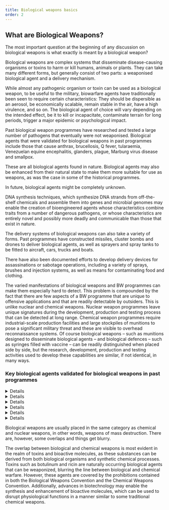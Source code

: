 ```yaml
---
title: Biological weapons basics
order: 2
---
```


## What are Biological Weapons?

The most important question at the beginning of any discussion on biological weapons is what exactly is meant by a biological weapon?
<LectureVideo smil="/lu03/LU03.01_final.smil" provider="video-stream">

  Biological weapons are complex systems that disseminate disease-causing organisms or toxins to harm or kill humans, animals or plants. They can take many different forms, but generally consist of two parts: a weaponised biological agent and a delivery mechanism.

  <Figure
    size="medium"
    src="LU03_inhalte_grafiken_01.svg"
    caption="Schematic representation of a biological weapon"
    credit="Grübelfabrik, CC BY NC SA"
    alt="A schematic representation of a biological weapon, illustrating the combination of a biological agent with a delivery mechanism."
    license=""
  ></Figure>

  While almost any pathogenic organism or toxin can be used as a biological weapon, to be useful to the military, biowarfare agents have traditionally been seen to require certain characteristics: They should be dispersible as an aerosol, be economically scalable, remain stable in the air, have a high virulence, and so on. The biological agent of choice will vary depending on the intended effect, be it to kill or incapacitate, contaminate terrain for long periods, trigger a major epidemic or psychological impact.

  Past biological weapon programmes have researched and tested a large number of pathogens that eventually were not weaponised. Biological agents that were validated for biological weapons in past programmes include those that cause anthrax, brucellosis, Q fever, tularaemia, Venezuelan equine encephalitis, glanders, plague, Marburg virus disease and smallpox.

  <Figure
    size="medium"
    src="PORTON_DOWN_CHEMICAL_AND_BIOLOGICAL_DEFENCE_ESTABLISHMENT_1917-2000.jpeg"
    caption="Porton Down laboratory staff carry out histological work in the Experimental Pathology Section of the Microbiological Research Establishment in the late 1960s"
    credit="© IWM HU 102378"
    alt="Two women wearing white lab coats work in a laboratory"
    license=""
  ></Figure>

  These are all biological agents found in nature. Biological agents may also be enhanced from their natural state to make them more suitable for use as weapons, as was the case in some of the historical programmes.

  In future, biological agents might be completely unknown.

  <Figure
    size="medium"
    src="DNA-Lab.jpeg"
    caption="Working in a modern-day DNA lab (symbol picture)"
    credit="University of Michigan/CC BY 2.0"
    alt="Working in a modern-day DNA lab (symbol picture)"
    license=""
></Figure>

  DNA synthesis techniques, which synthesize DNA strands from off-the-shelf chemicals and assemble them into genes and microbial genomes may enable the creation of bioengineered agents whose characteristics combine traits from a number of dangerous pathogens, or whose characteristics are entirely novel and possibly more deadly and communicable than those that exist in nature.

 The delivery systems of biological weapons can also take a variety of forms. Past programmes have constructed missiles, cluster bombs and drones to deliver biological agents, as well as sprayers and spray tanks to be fitted to aircraft, cars, trucks and boats.
 <Figure
    size="medium"
    src="cluster-bomb.jpg"
    caption="Soviet cluster bomb designed to disperse biological weapons"
    credit="Raymond A. Zilinskas https://www.woah.org/eng/BIOTHREAT2015/Presentations/5_ray_zilinskas_PP_15.pdf"
    alt="Picture of a cluster bomb that is open so the inside is visible"
    license=""
  ></Figure>

  There have also been documented efforts to develop delivery devices for assassinations or sabotage operations, including a variety of sprays, brushes and injection systems, as well as means for contaminating food and clothing.

 <Figure
    size="medium"
    src="LU03_inhalte_grafiken_02.svg"
    caption="The components of a biological weapon"
    credit="Grübelfabrik (CC BY NC)"
    alt="Diagram illustrating the components of a biological weapon: A biological agent, is combined with a delivery mechanism, to create a biological weapon."
    license=""
  ></Figure>

  The varied manifestations of biological weapons and BW programmes can make them especially hard to detect. This problem is compounded by the fact that there are few aspects of a BW programme that are unique to offensive applications and that are readily detectable by outsiders.
  This is unlike nuclear and chemical weapons. Nuclear weapon programmes leave unique signatures during the development, production and testing process that can be detected at long range. Chemical weapon programmes require industrial-scale production facilities and large stockpiles of munitions to pose a significant military threat and these are visible to overhead reconnaissance systems. Of course biological weapons – such as munitions designed to disseminate biological agents – and biological defences – such as syringes filled with vaccine – can be readily distinguished when placed side by side, but the research, development, production and testing activities used to develop these capabilities are similar, if not identical, in many ways.

</LectureVideo>

### Key biological agents validated for biological weapons in past programmes
<DetailsGroup>
  <Details summary="Bacillus anthracis">

    Anthrax is an acute infectious disease caused by _Bacillus anthracis_. It was the first disease for which a microbial origin was established — by Robert Koch in 1876.

    Inhalation anthrax, the deadliest form, initially presents with flu-like symptoms such as a sore throat, fever, muscle aches, and malaise. A brief improvement is typically followed by respiratory failure and shock, often accompanied by meningitis.

    _Bacillus anthracis_ is one of the most feared biological warfare agents. It is easily disseminated, can cause high mortality rates, and poses a significant public health threat. Additionally, it may lead to widespread panic and social disruption, necessitating extensive preparedness measures.

  </Details>
  <Details summary="Yersinia pestis">

    Plague, one of the oldest recorded diseases, is caused by the bacterium _Yersinia pestis_.

    There are two primary forms: classic bubonic plague and pneumonic plague. The latter, which involves inhalation of the bacterium, has historically been a target in bioweapons programs.

    Pneumonic plague presents with symptoms including malaise, high fever, chills, headache, and muscle pain. This progresses to septicaemic shock, respiratory failure, and often death.

    _Yersinia pestis_ is a strong candidate for biological weapons due to its ease of culture, mass production potential, and aerosolization capabilities.

  </Details>
  <Details summary="Variola major">

    Smallpox, caused by the variola virus, is a highly contagious viral disease that was officially eradicated in 1980.

    It manifests as fever, severe headaches, and a rash of small, solid, raised lesions. These lesions later fill with fluid, becoming inflamed and pus-filled, typically causing extreme pain.

    _Variola major_ is considered a potent biological weapon due to its hardy nature, high infectiousness via airborne transmission, ability to survive explosive delivery, and its capacity to cause a debilitating disease with high mortality.

  </Details>
  <Details summary="Francisella tularensis">

    Tularemia, caused by the bacterium _Francisella tularensis_, primarily affects small mammals.

    In humans, pneumonic tularemia presents with fever, headaches, chills, cough, chest pain, and difficulty breathing. Skin lesions and swollen lymph nodes may also develop, and the disease can be fatal.

    _Francisella tularensis_ is dangerous due to its ability to be aerosolized, causing large-scale tularemia outbreaks in both humans and animals. It is a resilient bacterium, highly infectious, and capable of surviving in various environments, including water, moist soil, hay, straw, and decaying carcasses.

  </Details>
  <Details summary="Brucella">

    _Brucella_ bacteria infect humans primarily through ingestion of contaminated milk or meat or through contact with broken skin.

    Brucellosis, more common in animals like pigs, sheep, cattle, and dogs, causes flu-like symptoms in humans, including fever, headache, chills, and malaise. In some cases, nausea, vomiting, and diarrhea develop. Rarely, the infection may affect the heart and nervous system.

    _Brucella_ is regarded mainly as an incapacitant or as an anti-animal weapon intended to disrupt agricultural production.

  </Details>
  <Details summary="Venezuelan equine encephalitis (VEE) virus">

    In natural settings, the Venezuelan equine encephalitis (VEE) virus exists in a rodent-mosquito cycle and only sporadically causes human infections. Mutations enabling replication in horses can lead to widespread equine outbreaks, killing thousands of horses and spreading across vast distances.

    In humans, the severity of VEE infections varies significantly. Some strains cause high mortality and permanent neurological damage.

    The virus is highly infectious and grows well in laboratory conditions, but advances in medicine have revealed that it is less controllable than previously believed when it served as a biological agent in the US.

  </Details>
</DetailsGroup>

Biological weapons are usually placed in the same category as chemical and nuclear weapons, in other words, weapons of mass destruction. There are, however, some overlaps and things get blurry.

<Figure
  size="medium"
  src="LU03_inhalte_grafiken_03.svg"
  caption="Relationship between BTW and other non-conventional weapons"
  credit="Grübelfabrik,CC BY-NC-ND 4.0"
  alt="Relationship between BTW and other non-conventional weapons"
  license=""
></Figure>

The overlap between biological and chemical weapons is most evident in the realm of toxins and bioactive molecules, as these substances can be derived from both biological organisms and synthetic chemical processes. Toxins such as botulinum and ricin are naturally occurring biological agents that can be weaponized, blurring the line between biological and chemical warfare. However, these agents are covered by the prohibitions contained in both the Biological Weapons Convention and the Chemical Weapons Convention. Additionally, advances in biotechnology may enable the synthesis and enhancement of bioactive molecules, which can be used to disrupt physiological functions in a manner similar to some traditional chemical weapons.

